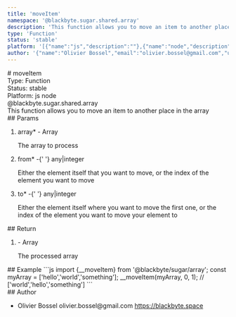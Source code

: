 ```yaml
---
title: 'moveItem'
namespace: '@blackbyte.sugar.shared.array'
description: 'This function allows you to move an item to another place in the array'
type: 'Function'
status: 'stable'
platform: '[{"name":"js","description":""},{"name":"node","description":""}]'
author: '{"name":"Olivier Bossel","email":"olivier.bossel@gmail.com","url":"https://blackbyte.space"}'
---
```


<div class="docmap-mdx">
  # moveItem
  <div class="_metas">
    <div class="_type">
      <span class="_type-label">Type:</span>
      <span class="_type-value">Function</span>
    </div>
    <div class="_status">
      <span class="_status-label">Status:</span>
      <span class="_status-value -stable">stable</span>
    </div>
    <div class="_platform">
      <span class="_platform-label">Platform:</span>
      <span class="_platform-value -js">js</span>
      <span class="_platform-value -node">node</span>
    </div>
  </div>
  <div class="_namespace">@blackbyte.sugar.shared.array</div>
  <div class="_description typo-lead typo-format">
    This function allows you to move an item to another place in the array
  </div>
  <div class="_params">
    ## Params
    <ol class="_list">
      <li class="_item">
        <span class="_name">
          array<span class="_required">*</span>
        </span>
        <span class="_default">-</span> <span class="_type">Array</span>
        <p class="_description">The array to process</p>
      </li>
      <li class="_item">
        <span class="_name">
          from<span class="_required">*</span>
        </span>
        <span class="_default">-</span>{' '}
        <span class="_type">any&vert;integer</span>
        <p class="_description">
          Either the element itself that you want to move&comma; or the index of
          the element you want to move
        </p>
      </li>
      <li class="_item">
        <span class="_name">
          to<span class="_required">*</span>
        </span>
        <span class="_default">-</span>{' '}
        <span class="_type">any&vert;integer</span>
        <p class="_description">
          Either the element itself where you want to move the first one&comma;
          or the index of the element you want to move your element to
        </p>
      </li>
    </ol>
  </div>
  <div class="_return">
    ## Return
    <ol class="_list">
      <li class="_item">
        <span class="_default">-</span>
        <span class="_type">Array</span>
        <p class="_description">The processed array</p>
      </li>
    </ol>
  </div>
  <div class="_examples">
    ## Example ```js import {__moveItem} from '@blackbyte/sugar/array'; const
    myArray = ['hello','world','something']; __moveItem(myArray, 0, 1); //
    ['world','hello','something'] ```
  </div>
  <div class="_author">
    ## Author
    <ul class="_list">
      <li class="_item">
        <span class="_name">Olivier Bossel</span>
        <span class="_email">olivier.bossel@gmail.com</span>
        <a href="https://blackbyte.space" target="_blank" class="_url">
          https://blackbyte.space
        </a>
      </li>
    </ul>
  </div>
</div>
